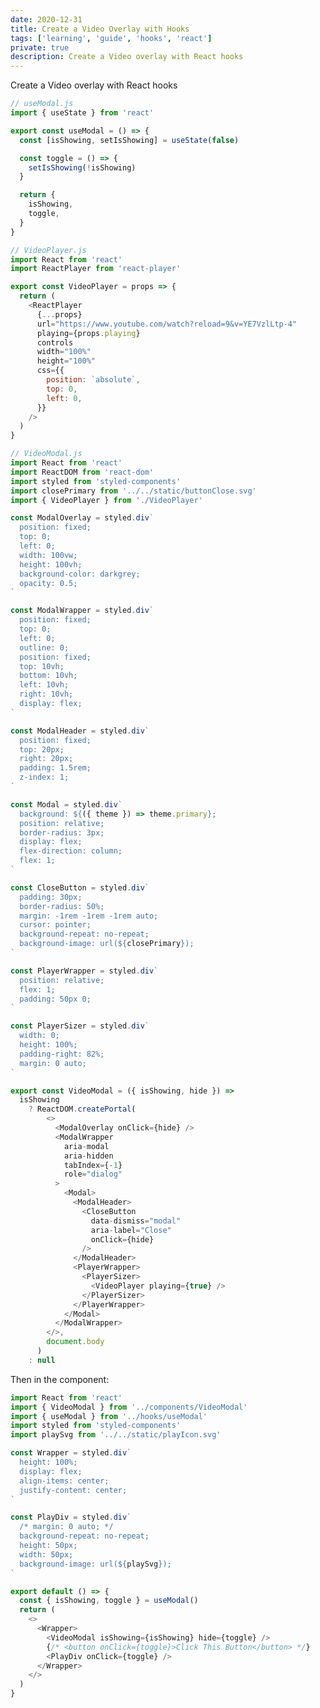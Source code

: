 ```yaml
---
date: 2020-12-31
title: Create a Video Overlay with Hooks
tags: ['learning', 'guide', 'hooks', 'react']
private: true
description: Create a Video overlay with React hooks
---
```


Create a Video overlay with React hooks

```js
// useModal.js
import { useState } from 'react'

export const useModal = () => {
  const [isShowing, setIsShowing] = useState(false)

  const toggle = () => {
    setIsShowing(!isShowing)
  }

  return {
    isShowing,
    toggle,
  }
}
```

```js
// VideoPlayer.js
import React from 'react'
import ReactPlayer from 'react-player'

export const VideoPlayer = props => {
  return (
    <ReactPlayer
      {...props}
      url="https://www.youtube.com/watch?reload=9&v=YE7VzlLtp-4"
      playing={props.playing}
      controls
      width="100%"
      height="100%"
      css={{
        position: `absolute`,
        top: 0,
        left: 0,
      }}
    />
  )
}
```

```js
// VideoModal.js
import React from 'react'
import ReactDOM from 'react-dom'
import styled from 'styled-components'
import closePrimary from '../../static/buttonClose.svg'
import { VideoPlayer } from './VideoPlayer'

const ModalOverlay = styled.div`
  position: fixed;
  top: 0;
  left: 0;
  width: 100vw;
  height: 100vh;
  background-color: darkgrey;
  opacity: 0.5;
`

const ModalWrapper = styled.div`
  position: fixed;
  top: 0;
  left: 0;
  outline: 0;
  position: fixed;
  top: 10vh;
  bottom: 10vh;
  left: 10vh;
  right: 10vh;
  display: flex;
`

const ModalHeader = styled.div`
  position: fixed;
  top: 20px;
  right: 20px;
  padding: 1.5rem;
  z-index: 1;
`

const Modal = styled.div`
  background: ${({ theme }) => theme.primary};
  position: relative;
  border-radius: 3px;
  display: flex;
  flex-direction: column;
  flex: 1;
`

const CloseButton = styled.div`
  padding: 30px;
  border-radius: 50%;
  margin: -1rem -1rem -1rem auto;
  cursor: pointer;
  background-repeat: no-repeat;
  background-image: url(${closePrimary});
`

const PlayerWrapper = styled.div`
  position: relative;
  flex: 1;
  padding: 50px 0;
`

const PlayerSizer = styled.div`
  width: 0;
  height: 100%;
  padding-right: 82%;
  margin: 0 auto;
`

export const VideoModal = ({ isShowing, hide }) =>
  isShowing
    ? ReactDOM.createPortal(
        <>
          <ModalOverlay onClick={hide} />
          <ModalWrapper
            aria-modal
            aria-hidden
            tabIndex={-1}
            role="dialog"
          >
            <Modal>
              <ModalHeader>
                <CloseButton
                  data-dismiss="modal"
                  aria-label="Close"
                  onClick={hide}
                />
              </ModalHeader>
              <PlayerWrapper>
                <PlayerSizer>
                  <VideoPlayer playing={true} />
                </PlayerSizer>
              </PlayerWrapper>
            </Modal>
          </ModalWrapper>
        </>,
        document.body
      )
    : null
```

Then in the component:

```js
import React from 'react'
import { VideoModal } from '../components/VideoModal'
import { useModal } from '../hooks/useModal'
import styled from 'styled-components'
import playSvg from '../../static/playIcon.svg'

const Wrapper = styled.div`
  height: 100%;
  display: flex;
  align-items: center;
  justify-content: center;
`

const PlayDiv = styled.div`
  /* margin: 0 auto; */
  background-repeat: no-repeat;
  height: 50px;
  width: 50px;
  background-image: url(${playSvg});
`

export default () => {
  const { isShowing, toggle } = useModal()
  return (
    <>
      <Wrapper>
        <VideoModal isShowing={isShowing} hide={toggle} />
        {/* <button onClick={toggle}>Click This Button</button> */}
        <PlayDiv onClick={toggle} />
      </Wrapper>
    </>
  )
}
```
